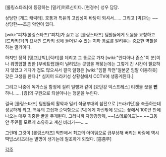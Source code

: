 [롤링스타즈]에 등장하는 [밀키]어르신이다. [현경수] 성우 담당.

상당한 [개그 캐릭터]. 호통과 특유의 고집성이 바탕이 되셔서......
그리고 [빅]과는 ~~상당한~~조금 악연이 있다. 

[wiki:"피치(롤링스타즈)"피치]가 끌고 온 [롤링스타즈] 팀원들에게 도움을 요청하고
[드라키단]의 요새인 드라키 성에 들어갈 수 있는 지하 통로를 알려주는 중요한 역할을 하는 밀키이다. 

하지만 정작 [탱고],[빅],[럭키]를 데리고 그 통로로 가자 [wiki:"인디아나 존스"이 분]이나 워밍업할 법한 [부비트랩]들이 널려있는 곳임을 깨닿는데는 그렇게 긴 시간이 필요하지 않았고 게다가 겁도 많으셔서 결국 일행은 [wiki:"임팔 작전"일본군 임팔 이동하듯] 갖은 고생을 한다.[* 심지어 드라키성 상황실에서 CCTV에 생중계된다.]

그리고 나중에 독가스실 함정에 걸려 일행과 같이 [요단강 익스프레스] 티켓을 끊을 '''뻔'''하나...... [킹]의 구원으로 되살아나는 행운을 누린다.

결국 [롤링스타즈] 팀원들의 활약과 밀키 석궁부대의 참전으로 [드라키단]을 축출하는데
성공하게 되고, 특유의 고집과 순박함으로 [빅]에게 자신밖에 모르는 꽃에서 100년 만에
나오는 매우 귀중한 꿀을 주게된다. 그러니까 자양강장제, ~~[스테로이드]~~
~~그동안 주민들 모르게 소유하고 계신 비리가~~......
 
그런데 그것이 [롤링스타즈] 막판에서 최고의 아이템으로 급부상해 버리는 바람에
역시 떡밥스타즈라는 별명이 생기는데 일조하게 되었다. [흠좀무]
 
[[각주]]
